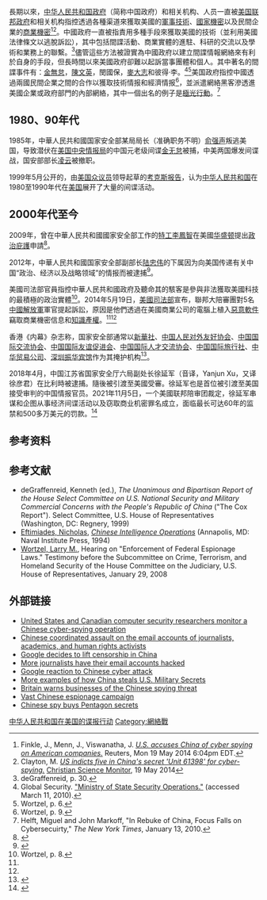 {{NoteTA
|1=zh-tw:透過;zh-cn:通过;
|2=zh-tw:網路;zh-hk:網絡;zh-cn:网络;
|3=zh-tw:電腦;zh-cn:计算机;
|4=zh-tw:資訊;zh-cn:信息;
|5=zh-tw:管道;zh-hk:渠道;zhcn:渠道;}}
長期以來，[[中华人民共和国政府|中华人民共和国政府]]（简称中国政府）和相关机构、人员一直被[[美国联邦政府|美国联邦政府]]和相关机构指控透過各種渠道來獲取美國的[[軍事技術|軍事技術]]、[[國家機密|國家機密]]以及民間企業的[[商業機密|商業機密]]<ref name=reuters>Finkle, J., Menn, J., Viswanatha, J. [http://www.reuters.com/article/2014/05/19/us-cybercrime-usa-china-idUSBREA4I09420140519 ''U.S. accuses China of cyber spying on American companies.''] {{Wayback|url=http://www.reuters.com/article/2014/05/19/us-cybercrime-usa-china-idUSBREA4I09420140519 |date=20141006151936 }} Reuters, Mon 19 May 2014 6:04pm EDT.</ref><ref name=csmonitor>Clayton, M. [http://www.csmonitor.com/World/Security-Watch/Cyber-Conflict-Monitor/2014/0519/US-indicts-five-in-China-s-secret-Unit-61398-for-cyber-spying-on-US-firms ''US indicts five in China's secret 'Unit 61398' for cyber-spying.''] {{Wayback|url=http://www.csmonitor.com/World/Security-Watch/Cyber-Conflict-Monitor/2014/0519/US-indicts-five-in-China-s-secret-Unit-61398-for-cyber-spying-on-US-firms |date=20140520075207 }} [[基督科学箴言报|Christian Science Monitor]],  19 May 2014</ref>。中國政府一直被{{who}}指責用多種手段來獲取美國的技術（並利用美國法律條文以逃脫訴訟），其中包括間諜活動、商業實體的進駐、科研的交流以及學術和業務上的聯繫。<ref>deGraffenreid, p. 30.</ref>儘管這些方法被證實為中國政府以建立間諜情報網絡來有利於自身的手段，但長時間以來美國政府卻難以起訴當事團體和個人。其中著名的間諜事件有：[[金無怠|金無怠]]，[[陳文英|陳文英]]，閔國保，[[麥大志|麥大志]]和彼得·李。<ref name=gs>Global Security. [http://www.globalsecurity.org/intell/world/china/mss-ops.htm "Ministry of State Security Operations."] {{Wayback|url=http://www.globalsecurity.org/intell/world/china/mss-ops.htm |date=20100401073645 }} (accessed March 11, 2010).</ref><ref name=w6>Wortzel, p. 6.</ref>美国政府指控中國透過兩國民間企業之間的合作以獲取技術情报和經濟情报<ref>Wortzel, p. 9.</ref>，並派遣網絡黑客滲透進美國企業或政府部門的內部網絡，其中一個出名的例子是[[極光行動|極光行動]]。<ref>Helft, Miguel and John Markoff, "In Rebuke of China, Focus Falls on Cybersecuirty," ''The New York Times'', January 13, 2010.</ref>

== 1980、90年代 ==

1985年，中華人民共和國国家安全部某局局长（准确职务不明）[[俞强声|俞强声]]叛逃美国，导致潜伏在[[美国中央情报局|美国中央情报局]]的中国元老级间谍[[金无怠|金无怠]]被捕，中美两国爆发间谍战，国安部部长[[凌云_(国家安全部部长)|凌云]]被撤职。

1999年5月公开的，由[[美国众议员|美国众议员]]{{link-en|克里斯托弗·考克斯|Christopher Cox}}领导起草的[[考克斯报告|考克斯报告]]，认为[[中华人民共和国|中华人民共和国]]在1980至1990年代在[[美国|美国]]展开了大量的间谍活动。

== 2000年代至今 ==
2009年，曾在中華人民共和國國家安全部工作的[[特務|特工]][[李鳳智|李鳳智]]在美國[[华盛顿哥伦比亚特区|华盛顿]]提出[[庇護權|政治庇護]]申請<ref>{{cite news|url=http://news.bbc.co.uk/chinese/trad/hi/newsid_7950000/newsid_7954100/7954192.stm|title=叛逃中國“間諜”促美國對華施壓|date=2009-03-20|publisher=BBC中文网|accessdate=2014-01-25|archive-date=2014-02-03|archive-url=https://web.archive.org/web/20140203002242/http://news.bbc.co.uk/chinese/trad/hi/newsid_7950000/newsid_7954100/7954192.stm|dead-url=no}}</ref>。

2012年，中華人民共和國国家安全部副部长[[陆忠伟|陆忠伟]]的下属因为向美国传递有关中国“政治、经济以及战略领域”的情报而被逮捕<ref>{{cite news|url=http://www.voachinese.com/content/china-spy-reuters/1211679.html|title=胡锦涛下令严查国安部＂间谍门＂|author=燕青|date=2012-06-15|publisher=[[美国之音|美国之音]]|accessdate=2012-06-21|archive-date=2012-06-18|archive-url=https://web.archive.org/web/20120618025510/http://www.voachinese.com/content/china-spy-reuters/1211679.html|dead-url=no}}</ref>。

美國司法部官員指控中華人民共和國政府及聽命其的駭客是參與非法獲取美國科技的最積極的政治實體<ref>Wortzel, p. 8.</ref>。2014年5月19日，[[美國司法部|美國司法部]]宣布，聯邦大陪審團對5名[[中國解放軍|中國解放軍]]軍官提起訴訟，原因是他們透過在美國商業公司的電腦上植入[[惡意軟件|惡意軟件]]竊取商業機密信息和[[知識產權|知識產權]]。<ref name=reuters/><ref name=csmonitor/>

香港《内幕》杂志称，国家安全部通常以[[新華社|新華社]]、[[中国人民对外友好协会|中国人民对外友好协会]]、[[中国国际交流协会|中国国际交流协会]]、[[中国国际友谊促进会|中国国际友谊促进会]]、[[中国国际人才交流协会|中国国际人才交流协会]]、[[中国国际旅行社|中国国际旅行社]]、[[中华贸易公司|中华贸易公司]]、[[深圳振华宾馆|深圳振华宾馆]]作为其掩护机构<ref>{{cite book|title=习总手握十三大权杖|author=《内幕》第30期|isbn=1-6303-2159-1}}</ref>。

2018年4月，中国江苏省国家安全厅六局副处长徐延军（音译，Yanjun Xu，又译徐彦君）在比利時被逮捕。隨後被引渡至美國受審。徐延军也是首位被引渡至美国接受审判的中国情报官员。2021年11月5日，一个美國联邦陪审团裁定，徐延军串谋和企图从事经济间谍活动以及窃取商业机密罪名成立，面临最长可达60年的监禁和500多万美元的罚款。<ref>{{cite news |title=美司法部：首名被引渡至美受审中国情报官罪名成立 |url=https://www.dw.com/zh/%E7%BE%8E%E5%8F%B8%E6%B3%95%E9%83%A8%E9%A6%96%E5%90%8D%E8%A2%AB%E5%BC%95%E6%B8%A1%E8%87%B3%E7%BE%8E%E5%8F%97%E5%AE%A1%E4%B8%AD%E5%9B%BD%E6%83%85%E6%8A%A5%E5%AE%98%E7%BD%AA%E5%90%8D%E6%88%90%E7%AB%8B/a-59740481}}</ref>

==参考资料==
{{Reflist|25em}}

==参考文献==
*deGraffenreid, Kenneth (ed.), ''The Unanimous and Bipartisan Report of the House Select Committee on U.S. National Security and Military Commercial Concerns with the People's Republic of China'' ("The Cox Report"). Select Committee, U.S. House of Representatives (Washington, DC: Regnery, 1999)
*[[Nicholas_Eftimiades|Eftimiades, Nicholas]], [http://www.amazon.com/dp/B004OL2NI8 ''Chinese Intelligence Operations''] (Annapolis, MD: Naval Institute Press, 1994)
*[[Larry_Wortzel|Wortzel, Larry M.]], Hearing on "Enforcement of Federal Espionage Laws." Testimony before the Subcommittee on Crime, Terrorism, and Homeland Security of the House Committee on the Judiciary, U.S. House of Representatives, January 29, 2008

==外部链接==
*[http://www.nytimes.com/2010/04/06/science/06cyber.html?emc=tnt&tntemail1=y United States and Canadian computer security researchers monitor a Chinese cyber-spying operation]{{Wayback|url=http://www.nytimes.com/2010/04/06/science/06cyber.html?emc=tnt&tntemail1=y |date=20190220222241 }}
*[http://www.nytimes.com/2010/03/31/world/asia/31china.html?emc=tnt&tntemail1=y Chinese coordinated assault on the email accounts of journalists, academics, and human rights activists]{{Wayback|url=http://www.nytimes.com/2010/03/31/world/asia/31china.html?emc=tnt&tntemail1=y |date=20190220222241 }}
*[http://news.bbc.co.uk/2/hi/asia-pacific/8582233.stm Google decides to lift censorship in China]{{Wayback|url=http://news.bbc.co.uk/2/hi/asia-pacific/8582233.stm |date=20180625141215 }}
*[http://www.nytimes.com/2010/01/19/technology/companies/19google.html?emc=tnt&tntemail1=y More journalists have their email accounts hacked]{{Wayback|url=http://www.nytimes.com/2010/01/19/technology/companies/19google.html?emc=tnt&tntemail1=y |date=20190220222241 }}
*[http://news.bbc.co.uk/2/hi/business/8455712.stm Google reaction to Chinese cyber attack]{{Wayback|url=http://news.bbc.co.uk/2/hi/business/8455712.stm |date=20151110154200 }}
*[http://www.popularmechanics.com/technology/military/3319656 More examples of how China steals U.S. Military Secrets]{{Webarchive|url=https://wayback.archive-it.org/all/20110403142957/http://www.popularmechanics.com/technology/military/news/3319656 |date=2011-04-03 }}
*[http://www.nytimes.com/2010/02/01/world/europe/01spy.html Britain warns businesses of the Chinese spying threat]{{Wayback|url=http://www.nytimes.com/2010/02/01/world/europe/01spy.html |date=20151026113400 }}
*[http://www.washingtonpost.com/wp-dyn/content/article/2010/01/13/AR2010011300359.html?sid=ST2010011300360 Vast Chinese espionage campaign]{{Wayback|url=http://www.washingtonpost.com/wp-dyn/content/article/2010/01/13/AR2010011300359.html?sid=ST2010011300360 |date=20160130165036 }}
*[http://www.cbsnews.com/stories/2010/02/25/60minutes/main6242498.shtml Chinese spy buys Pentagon secrets]{{Wayback|url=http://www.cbsnews.com/stories/2010/02/25/60minutes/main6242498.shtml |date=20130424171719 }}

[[Category:中华人民共和国在美国的谍报行动|]]
[[Category:網絡戰|Category:網絡戰]]